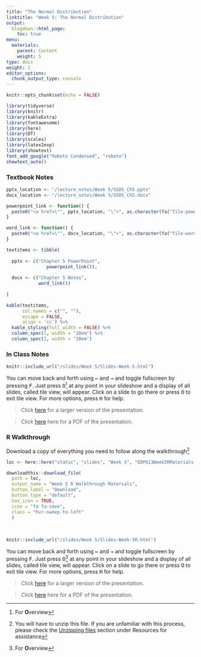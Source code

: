 ```yaml
---
title: "The Normal Distribution"
linktitle: "Week 5: The Normal Distribution"
output:
  blogdown::html_page:
    toc: true
menu:
  materials:
    parent: Content
    weight: 5
type: docs
weight: 2
editor_options: 
  chunk_output_type: console
---
```


<script>
  function resizeIframe(obj) {
    obj.style.height = obj.contentWindow.document.body.scrollHeight + 'px';
  }
</script>

<style>
  .hvr-sweep-to-left {
    display: inline-block;
    vertical-align: middle;
    -webkit-transform: perspective(1px) translateZ(0);
    transform: perspective(1px) translateZ(0);
    box-shadow: 0 0 1px rgba(0, 0, 0, 0);
    position: relative;
    -webkit-transition-property: color;
    transition-property: color;
    -webkit-transition-duration: 0.25s;
    transition-duration: 0.25s;
  }

.hvr-sweep-to-left:before {
  content: "";
  position: absolute;
  z-index: -1;
  top: 0;
  left: 0;
  right: 0;
  bottom: 0;
  background: #761756;
    -webkit-transform: scaleX(0);
  transform: scaleX(0);
  -webkit-transform-origin: 100% 50%;
  transform-origin: 100% 50%;
  -webkit-transition-property: transform;
  transition-property: transform;
  -webkit-transition-duration: 0.3s;
  transition-duration: 0.3s;
  -webkit-transition-timing-function: ease-out;
  transition-timing-function: ease-out;
}

.hvr-sweep-to-left:hover, .hvr-sweep-to-left:focus, .hvr-sweep-to-left:active {
  color: white;
}

.hvr-sweep-to-left:hover:before, .hvr-sweep-to-left:focus:before, .hvr-sweep-to-left:active:before {
  -webkit-transform: scaleX(1);
  transform: scaleX(1);
}
</style>

```r
knitr::opts_chunk$set(echo = FALSE)

library(tidyverse)
library(knitr)
library(kableExtra)
library(fontawesome)
library(here)
library(DT)
library(scales)
library(latex2exp)
library(showtext)
font_add_google("Roboto Condensed", "roboto")
showtext_auto()
```

### Textbook Notes

```r

pptx_location <- "/lecture_notes/Week 5/SSDS_Ch5.pptx"
docx_location <- "/lecture_notes/Week 5/SSDS_Ch5.docx"

powerpoint_link <- function() {
  paste0("<a href=\"", pptx_location, "\">", as.character(fa("file-powerpoint", fill = "#d04423", width = "2em")), "</a>")
}

word_link <- function() {
  paste0("<a href=\"", docx_location, "\">", as.character(fa("file-word", fill = "#00a4ef", width = "2em")), "</a>")
}

textitems <- tibble(
  
  pptx <- c("Chapter 5 PowerPoint",
               powerpoint_link()),
  
  docx <- c("Chapter 5 Notes",
            word_link())
  
)

```

```r
kable(textitems, 
      col.names = c("", ""),
      escape = FALSE,
      align = 'cc') %>%
  kable_styling(full_width = FALSE) %>%
  column_spec(1, width = "20em") %>%
  column_spec(2, width = "20em") 
```

### In Class Notes
<!--
*posted during class time*
-->

```r
knitr::include_url("/slides/Week 5/Slides-Week-5.html")
```

You can move back and forth using <kbd>←</kbd> and <kbd>→</kbd> and toggle fullscreen by pressing <kbd>F</kbd>. Just press <kbd>O</kbd>^[For **O**verview] at any point in your slideshow and a display of all slides, called tile view, will appear. Click on a slide to go there or press <kbd>O</kbd> to exit tile view. For more options, press <kbd>H</kbd> for help.

> Click [here](/slides/Week 5/Slides-Week-5.html){target="_blank"} for a larger version of the presentation.

> Click [here](/slides/Week 5/Slides-Week-5.pdf){target="_blank"} here for a PDF of the presentation.

### R Walkthrough
<!--
*posted during class time*
-->
Download a copy of everything you need to follow along the walkthrough^[You will have to unzip this file. If you are unfamiliar with this process, please check the [Unzipping files](/resource/unzipping/) section under Resources for assistance]

```r
loc <- here::here("static", "slides", "Week 5", "EDP613Week5RMaterials.zip")

downloadthis::download_file(
  path = loc,
  output_name = "Week 5 R Walkthrough Materials",
  button_label = "Download",
  button_type = "default",
  has_icon = TRUE,
  icon = "fa fa-save",
  class = "hvr-sweep-to-left"
  )
```

<br>
```r
knitr::include_url("/slides/Week 5/Slides-Week-5R.html")
```

You can move back and forth using <kbd>←</kbd> and <kbd>→</kbd> and toggle fullscreen by pressing <kbd>F</kbd>. Just press <kbd>O</kbd>^[For **O**verview] at any point in your slideshow and a display of all slides, called tile view, will appear. Click on a slide to go there or press <kbd>O</kbd> to exit tile view. For more options, press <kbd>H</kbd> for help.

> Click [here](/slides/Week 5/Slides-Week-5R.html){target="_blank"} for a larger version of the presentation.

> Click [here](/slides/Week 5/Slides-Week-5R.pdf){target="_blank"} here for a PDF of the presentation.
